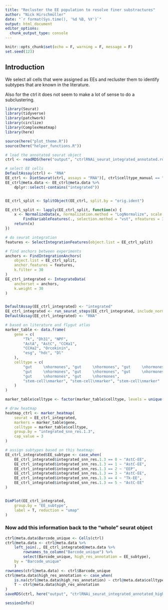 ```yaml
---
title: "Recluster the EE population to resolve finer substractures"
author: "Nick Hirschmüller"
date: "`r format(Sys.time(), '%d %B, %Y')`"
output: html_document
editor_options: 
  chunk_output_type: console
---
```


```r
knitr::opts_chunk$set(echo = F, warning = F, message = F)
set.seed(123)
```

## Introduction

We select all cells that were assigned as EEs and recluster them to identify subtypes that are known in the literature. 

Also for the ctrl it does not seem to make a lot of sense to do a subclustering.

```r
library(Seurat)
library(tidyverse)
library(patchwork)
library(circlize)
library(ComplexHeatmap)
library(here)

source(here("plot_theme.R"))
source(here("helper_functions.R"))
```

```r
# load the annotated seurat object
ctrl <- readRDS(here("output", "ctrlRNAi_seurat_integrated_annotated.rds"))

# select EE cells
DefaultAssay(ctrl) <- "RNA"
EE_ctrl <- DietSeurat(ctrl, assays = "RNA")[, ctrl$celltype_manual == "EE"]
EE_ctrl@meta.data <- EE_ctrl@meta.data %>%
    dplyr::select(-contains("integrated"))


EE_ctrl_split <- SplitObject(EE_ctrl, split.by = "orig.ident")

EE_ctrl_split <- lapply(EE_ctrl_split, function(x) {
    x <- NormalizeData(x, normalization.method = "LogNormalize", scale.factor = 10000) %>%
        FindVariableFeatures(., selection.method = "vst", nfeatures = 3000)
    return(x)
})

# do seurat integration
features <- SelectIntegrationFeatures(object.list = EE_ctrl_split)

# find anchors between experiments
anchors <- FindIntegrationAnchors(
    object.list = EE_ctrl_split,
    anchor.features = features,
    k.filter = 30
)
EE_ctrl_integrated <- IntegrateData(
    anchorset = anchors,
    k.weight = 30
)


DefaultAssay(EE_ctrl_integrated) <- "integrated"
EE_ctrl_integrated <- run_seurat_steps(EE_ctrl_integrated, include_norm = F, include_leiden = F, include_louvain = T)
DefaultAssay(EE_ctrl_integrated) <- "RNA"
```



```r
# based on literature and flygut atlas
marker_table <- data.frame(
    gene = c(
        "Tk", "Dh31", "NPF",
        "AstA", "AstC", "CCHa1",
        "CCHa2", "Orcokinin",
        "esg", "hdc", "Dl"
    ),
    celltype = c(
        "gut     \nhormones", "gut     \nhormones", "gut     \nhormones",
        "gut     \nhormones", "gut     \nhormones", "gut     \nhormones",
        "gut     \nhormones", "gut     \nhormones",
        "stem-cell\nmarker", "stem-cell\nmarker", "stem-cell\nmarker"
    )
)

marker_table$celltype <- factor(marker_table$celltype, levels = unique(marker_table$celltype))

# draw heatmap
heatmap_ctrl <- marker_heatmap(
    seurat = EE_ctrl_integrated,
    markers = marker_table$gene,
    celltype = marker_table$celltype,
    group.by = "integrated_snn_res.1.3",
    cap_value = 3
)

# assign subtypes based on this heatmap:
EE_ctrl_integrated$EE_subtype <- case_when(
    EE_ctrl_integrated$integrated_snn_res.1.3 == 0 ~ "AstC-EE",
    EE_ctrl_integrated$integrated_snn_res.1.3 == 1 ~ "AstC-EE",
    EE_ctrl_integrated$integrated_snn_res.1.3 == 2 ~ "EEP",
    EE_ctrl_integrated$integrated_snn_res.1.3 == 3 ~ "AstC-EE",
    EE_ctrl_integrated$integrated_snn_res.1.3 == 4 ~ "Tk-EE",
    EE_ctrl_integrated$integrated_snn_res.1.3 == 5 ~ "AstC-EE"
)


DimPlot(EE_ctrl_integrated,
    group.by = "EE_subtype",
    label = T, reduction = "umap"
)

```

### Now add this information back to the "whole" seurat object
```r
ctrl@meta.data$Barcode_unique <- Cells(ctrl)
ctrl@meta.data <- ctrl@meta.data %>%
    left_join(., EE_ctrl_integrated@meta.data %>%
        rownames_to_column("Barcode_unique") %>%
        select(Barcode_unique, high_res_annotation = EE_subtype),
    by = "Barcode_unique"
    )
rownames(ctrl@meta.data) <- ctrl$Barcode_unique
ctrl@meta.data$high_res_annotation <- case_when(
    is.na(ctrl@meta.data$high_res_annotation) ~ ctrl@meta.data$celltype_manual,
    T ~ ctrl@meta.data$high_res_annotation
)
saveRDS(ctrl, here("output", "ctrlRNAi_seurat_integrated_annotated_high_res.rds"))
```



```r
sessionInfo()
```

















